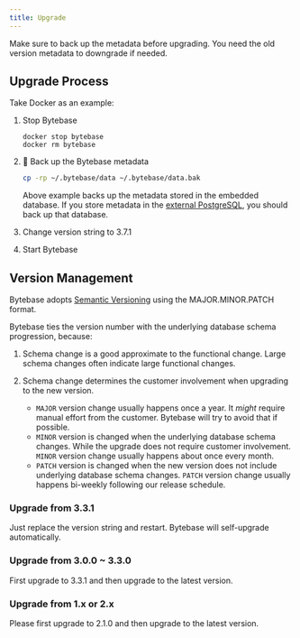 ```yaml
---
title: Upgrade
---
```



<Warning>

Make sure to back up the metadata before upgrading. You need the old version metadata to downgrade if needed.

</Warning>

## Upgrade Process

Take Docker as an example:

1. Stop Bytebase

   ```text
   docker stop bytebase
   docker rm bytebase
   ```

1. 🚨 Back up the Bytebase metadata

   ```bash
   cp -rp ~/.bytebase/data ~/.bytebase/data.bak
   ```

   Above example backs up the metadata stored in the embedded database.
   If you store metadata in the [external PostgreSQL](/get-started/install/external-postgres/), you should
   back up that database.

1. Change version string to 3.7.1
1. Start Bytebase

   <TerminalDockerRunVolume />

## Version Management

Bytebase adopts [Semantic Versioning](https://semver.org/) using the MAJOR.MINOR.PATCH format.

Bytebase ties the version number with the underlying database schema progression, because:

1. Schema change is a good approximate to the functional change. Large schema changes often indicate large functional changes.
1. Schema change determines the customer involvement when upgrading to the new version.

   - `MAJOR` version change usually happens once a year. It _might_ require manual effort from the customer. Bytebase will
     try to avoid that if possible.
   - `MINOR` version is changed when the underlying database schema changes. While the upgrade does not require customer involvement. `MINOR` version change usually happens about once every month.
   - `PATCH` version is changed when the new version does not include underlying database schema changes. `PATCH` version change usually happens bi-weekly following our release schedule.

### Upgrade from 3.3.1

Just replace the version string and restart. Bytebase will self-upgrade automatically.

### Upgrade from 3.0.0 ~ 3.3.0

First upgrade to 3.3.1 and then upgrade to the latest version.

### Upgrade from 1.x or 2.x

Please first upgrade to 2.1.0 and then upgrade to the latest version.
